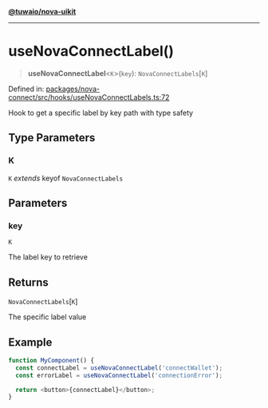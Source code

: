 [**@tuwaio/nova-uikit**](../../../../README.md)

***

# useNovaConnectLabel()

> **useNovaConnectLabel**\<`K`\>(`key`): `NovaConnectLabels`\[`K`\]

Defined in: [packages/nova-connect/src/hooks/useNovaConnectLabels.ts:72](https://github.com/TuwaIO/nova-uikit/blob/bd692251dc97f123d2fb354ca79bc6d98c48d8a8/packages/nova-connect/src/hooks/useNovaConnectLabels.ts#L72)

Hook to get a specific label by key path with type safety

## Type Parameters

### K

`K` *extends* keyof `NovaConnectLabels`

## Parameters

### key

`K`

The label key to retrieve

## Returns

`NovaConnectLabels`\[`K`\]

The specific label value

## Example

```typescript
function MyComponent() {
  const connectLabel = useNovaConnectLabel('connectWallet');
  const errorLabel = useNovaConnectLabel('connectionError');

  return <button>{connectLabel}</button>;
}
```
